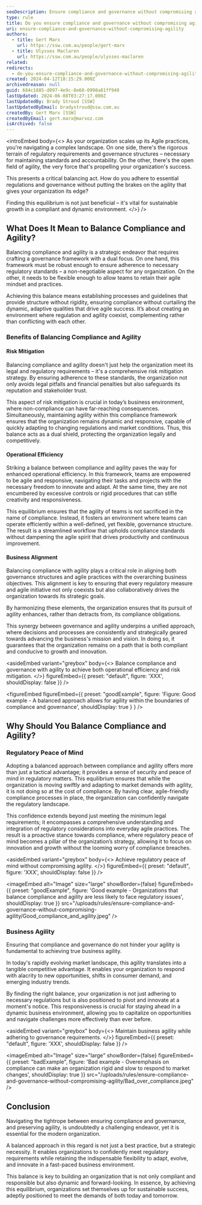 ```yaml
---
seoDescription: Ensure compliance and governance without compromising agility to achieve operational efficiency, risk mitigation, and business alignment while maintaining regulatory peace of mind.
type: rule
title: Do you ensure compliance and governance without compromising agility?
uri: ensure-compliance-and-governance-without-compromising-agility
authors:
  - title: Gert Marx
    url: https://ssw.com.au/people/gert-marx
  - title: Ulysses Maclaren
    url: https://ssw.com.au/people/ulysses-maclaren
related:
redirects:
  - do-you-ensure-compliance-and-governance-without-compromising-agility
created: 2024-04-12T18:15:29.000Z
archivedreason: null
guid: 684c1885-d097-4e9c-8e68-0998a81ff940
lastUpdated: 2024-06-08T03:27:17.000Z
lastUpdatedBy: Brady Stroud [SSW]
lastUpdatedByEmail: bradystroud@ssw.com.au
createdBy: Gert Marx [SSW]
createdByEmail: gert.marx@marxoz.com
isArchived: false
---
```


<introEmbed
  body={<>
As your organization scales up its Agile practices, you're navigating a complex landscape. On one side, there's the rigorous terrain of regulatory requirements and governance structures – necessary for maintaining standards and accountability. On the other, there's the open field of agility, the very force that's propelling your organization's success.

This presents a critical balancing act. How do you adhere to essential regulations and governance without putting the brakes on the agility that gives your organization its edge?

Finding this equilibrium is not just beneficial – it's vital for sustainable growth in a compliant and dynamic environment.
  </>}
/>
## What Does It Mean to Balance Compliance and Agility?

Balancing compliance and agility is a strategic endeavor that requires crafting a governance framework with a dual focus. On one hand, this framework must be robust enough to ensure adherence to necessary regulatory standards – a non-negotiable aspect for any organization. On the other, it needs to be flexible enough to allow teams to retain their agile mindset and practices.

Achieving this balance means establishing processes and guidelines that provide structure without rigidity, ensuring compliance without curtailing the dynamic, adaptive qualities that drive agile success. It’s about creating an environment where regulation and agility coexist, complementing rather than conflicting with each other.

### Benefits of Balancing Compliance and Agility

#### Risk Mitigation

Balancing compliance and agility doesn't just help the organization meet its legal and regulatory requirements – it's a comprehensive risk mitigation strategy. By ensuring adherence to these standards, the organization not only avoids legal pitfalls and financial penalties but also safeguards its reputation and stakeholder trust.

This aspect of risk mitigation is crucial in today’s business environment, where non-compliance can have far-reaching consequences. Simultaneously, maintaining agility within this compliance framework ensures that the organization remains dynamic and responsive, capable of quickly adapting to changing regulations and market conditions. Thus, this balance acts as a dual shield, protecting the organization legally and competitively.

#### Operational Efficiency

Striking a balance between compliance and agility paves the way for enhanced operational efficiency. In this framework, teams are empowered to be agile and responsive, navigating their tasks and projects with the necessary freedom to innovate and adapt. At the same time, they are not encumbered by excessive controls or rigid procedures that can stifle creativity and responsiveness.

This equilibrium ensures that the agility of teams is not sacrificed in the name of compliance. Instead, it fosters an environment where teams can operate efficiently within a well-defined, yet flexible, governance structure. The result is a streamlined workflow that upholds compliance standards without dampening the agile spirit that drives productivity and continuous improvement.

#### Business Alignment

Balancing compliance with agility plays a critical role in aligning both governance structures and agile practices with the overarching business objectives. This alignment is key to ensuring that every regulatory measure and agile initiative not only coexists but also collaboratively drives the organization towards its strategic goals.

By harmonizing these elements, the organization ensures that its pursuit of agility enhances, rather than detracts from, its compliance obligations.

This synergy between governance and agility underpins a unified approach, where decisions and processes are consistently and strategically geared towards advancing the business's mission and vision. In doing so, it guarantees that the organization remains on a path that is both compliant and conducive to growth and innovation.

<asideEmbed
  variant="greybox"
  body={<>
    Balance compliance and governance with agility to achieve both operational efficiency and risk mitigation.
  </>}
  figureEmbed={{
    preset: "default",
    figure: 'XXX',
    shouldDisplay: false
  }}
/>

<figureEmbed figureEmbed={{
  preset: "goodExample",
  figure: 'Figure: Good example - A balanced approach allows for agility within the boundaries of compliance and governance',
  shouldDisplay: true
} } />


## Why Should You Balance Compliance and Agility?

### Regulatory Peace of Mind

Adopting a balanced approach between compliance and agility offers more than just a tactical advantage; it provides a sense of security and peace of mind in regulatory matters. This equilibrium ensures that while the organization is moving swiftly and adapting to market demands with agility, it is not doing so at the cost of compliance. By having clear, agile-friendly compliance processes in place, the organization can confidently navigate the regulatory landscape.

This confidence extends beyond just meeting the minimum legal requirements; it encompasses a comprehensive understanding and integration of regulatory considerations into everyday agile practices. The result is a proactive stance towards compliance, where regulatory peace of mind becomes a pillar of the organization’s strategy, allowing it to focus on innovation and growth without the looming worry of compliance breaches.

<asideEmbed
  variant="greybox"
  body={<>
    Achieve regulatory peace of mind without compromising agility.
  </>}
  figureEmbed={{
    preset: "default",
    figure: 'XXX',
    shouldDisplay: false
  }}
/>

<imageEmbed
  alt="Image"
  size="large"
  showBorder={false}
  figureEmbed={{
    preset: "goodExample",
    figure: 'Good example - Organizations that balance compliance and agility are less likely to face regulatory issues',
    shouldDisplay: true
  }}
  src="/uploads/rules/ensure-compliance-and-governance-without-compromising-agility/Good_compliance_and_agility.jpeg"
/>

### Business Agility

Ensuring that compliance and governance do not hinder your agility is fundamental to achieving true business agility.

In today's rapidly evolving market landscape, this agility translates into a tangible competitive advantage. It enables your organization to respond with alacrity to new opportunities, shifts in consumer demand, and emerging industry trends.

By finding the right balance, your organization is not just adhering to necessary regulations but is also positioned to pivot and innovate at a moment's notice. This responsiveness is crucial for staying ahead in a dynamic business environment, allowing you to capitalize on opportunities and navigate challenges more effectively than ever before.

<asideEmbed
  variant="greybox"
  body={<>
    Maintain business agility while adhering to governance requirements.
  </>}
  figureEmbed={{
    preset: "default",
    figure: 'XXX',
    shouldDisplay: false
  }}
/>

<imageEmbed
  alt="Image"
  size="large"
  showBorder={false}
  figureEmbed={{
    preset: "badExample",
    figure: 'Bad example - Overemphasis on compliance can make an organization rigid and slow to respond to market changes',
    shouldDisplay: true
  }}
  src="/uploads/rules/ensure-compliance-and-governance-without-compromising-agility/Bad_over_compliance.jpeg"
/>

## Conclusion

Navigating the tightrope between ensuring compliance and governance, and preserving agility, is undoubtedly a challenging endeavor, yet it is essential for the modern organization.

A balanced approach in this regard is not just a best practice, but a strategic necessity. It enables organizations to confidently meet regulatory requirements while retaining the indispensable flexibility to adapt, evolve, and innovate in a fast-paced business environment.

This balance is key to building an organization that is not only compliant and responsible but also dynamic and forward-looking. In essence, by achieving this equilibrium, organizations set themselves up for sustainable success, adeptly positioned to meet the demands of both today and tomorrow.
